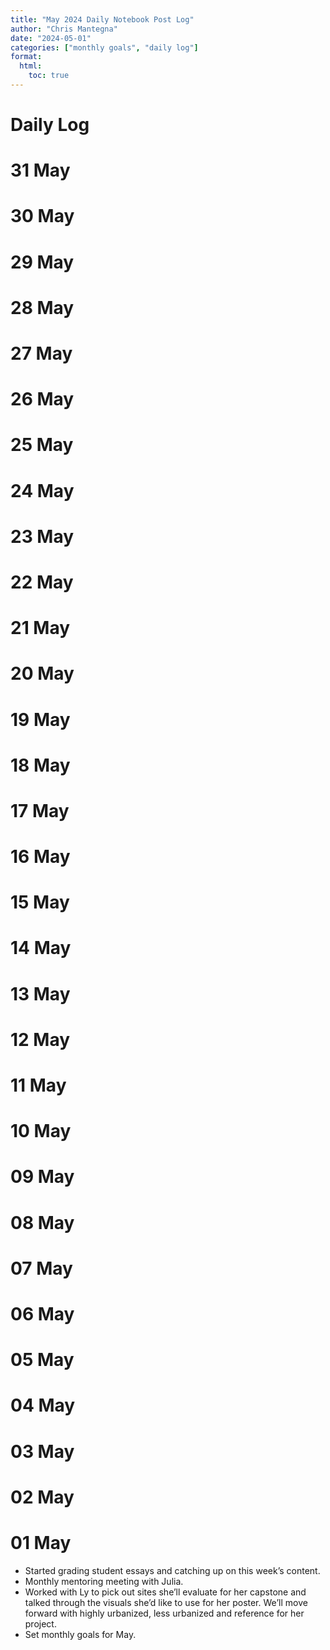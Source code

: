 ```yaml
---
title: "May 2024 Daily Notebook Post Log"
author: "Chris Mantegna"
date: "2024-05-01"
categories: ["monthly goals", "daily log"]
format:
  html:
    toc: true
---
```


# Daily Log


# 31 May 
# 30 May
# 29 May
# 28 May
# 27 May
# 26 May
# 25 May
# 24 May
# 23 May
# 22 May
# 21 May
# 20 May
# 19 May
# 18 May
# 17 May
# 16 May
# 15 May
# 14 May
# 13 May
# 12 May
# 11 May
# 10 May
# 09 May
# 08 May
# 07 May
# 06 May
# 05 May
# 04 May
# 03 May
# 02 May

# 01 May
- Started grading student essays and catching up on this week's content.
- Monthly mentoring meeting with Julia.
- Worked with Ly to pick out sites she'll evaluate for her capstone and talked through the visuals she'd like to use for her poster. We'll move forward with highly urbanized, less urbanized and reference for her project.
- Set monthly goals for May.
